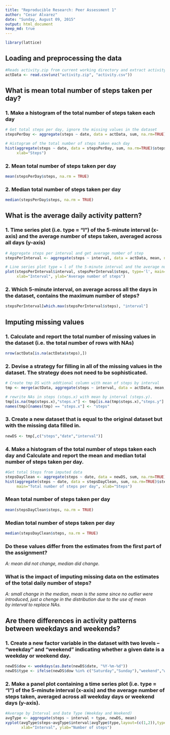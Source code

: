 ```yaml
---
title: "Reproducible Research: Peer Assessment 1"
author: "Cesar Alvarez"
date: "Sunday, August 09, 2015"
output: html_document
keep_md: true
---
```

```r
library(lattice)
```
  
## Loading and preprocessing the data

```r
#Reads activity.zip from current working directory and extract activity.csv
actData <- read.csv(unz("activity.zip", "activity.csv"))
```

## What is mean total number of steps taken per day? 

### 1. Make a histogram of the total number of steps taken each day
```r
# Get total steps per day, ignore the missing values in the dataset
stepsPerDay <- aggregate(steps ~ date, data = actData, sum, na.rm=TRUE)

# Histogram of the total number of steps taken each day  
hist(aggregate(steps ~ date, data = stepsPerDay, sum, na.rm=TRUE)$steps, main="Total number of steps per day", 
     xlab="Steps")
```

### 2. Mean total number of steps taken per day  
```r
mean(stepsPerDay$steps, na.rm = TRUE)
```

### 2. Median total number of steps taken per day
```r
median(stepsPerDay$steps, na.rm = TRUE)
```

## What is the average daily activity pattern?

### 1. Time series plot (i.e. type = "l") of the 5-minute interval (x-axis) and the average number of steps taken, averaged across all days (y-axis)

```r
# Aggregate steps per interval and get average number of step
stepsPerInterval <- aggregate(steps ~ interval, data = actData, mean, na.rm=TRUE)
```

```r
# Line series plot type = l of the 5-minute interval and the average number of steps
plot(stepsPerInterval$interval, stepsPerInterval$steps, type='l', main="Average number of steps by Interval", 
     xlab="Interval", ylab="Average number of steps")
```

### 2. Which 5-minute interval, on average across all the days in the dataset, contains the maximum number of steps?
```r
stepsPerInterval[which.max(stepsPerInterval$steps), "interval"]
```

## Imputing missing values
### 1. Calculate and report the total number of missing values in the dataset (i.e. the total number of rows with NAs)
```r
nrow(actData[is.na(actData$steps),])
```

### 2. Devise a strategy for filling in all of the missing values in the dataset. The strategy does not need to be sophisticated. 
```r
# Create tmp DS with addtional column with mean of steps by interval
tmp <- merge(actData, aggregate(steps ~ interval, data = actData, mean, na.rm=TRUE), by=c("interval"))

# rewrite NAs in steps (steps.x) with mean by interval (steps.y). 
tmp[is.na(tmp$steps.x),"steps.x"] <- tmp[is.na(tmp$steps.x),"steps.y"]
names(tmp)[names(tmp) == "steps.x"] <- "steps"
```
### 3. Create a new dataset that is equal to the original dataset but with the missing data filled in.
```r
newDS <- tmp[,c("steps","date","interval")]

```

### 4. Make a histogram of the total number of steps taken each day and Calculate and report the mean and median total number of steps taken per day. 
```r
#Get total Steps from imputed data
stepsDayClean <- aggregate(steps ~ date, data = newDS, sum, na.rm=TRUE)
hist(aggregate(steps ~ date, data = stepsDayClean, sum, na.rm=TRUE)$steps, 
     main="Total number of steps per day", xlab="Steps")
```  

### Mean total number of steps taken per day  
```r
mean(stepsDayClean$steps, na.rm = TRUE)
```

### Median total number of steps taken per day
```r
median(stepsDayClean$steps, na.rm = TRUE)
```

### Do these values differ from the estimates from the first part of the assignment?  
*A: mean did not change, median did change.*  

### What is the impact of imputing missing data on the estimates of the total daily number of steps?  
*A: small change in the median, mean is the same since no outlier were introduced, just a chenge in the distribution due to the use of mean*  
*by interval to replace NAs.*  
  
## Are there differences in activity patterns between weekdays and weekends?
### 1. Create a new factor variable in the dataset with two levels -- "weekday" and "weekend" indicating whether a given date is a weekday or weekend day.
```r
newDS$dow <- weekdays(as.Date(newDS$date, "%Y-%m-%d"))
newDS$type <- ifelse(newDS$dow %in% c("Saturday","Sunday"),"weekend","weekday")
```

### 2. Make a panel plot containing a time series plot (i.e. type = "l") of the 5-minute interval (x-axis) and the average number of steps taken, averaged across all weekday days or weekend days (y-axis).  
```r
#Average by Interval and Date Type (Weekday and Weekend)
avgType <- aggregate(steps ~ interval + type, newDS, mean)
xyplot(avgType$steps~avgType$interval|avgType$type,layout=(c(1,2)),type="l",
       xlab="Interval", ylab="Number of steps")
```